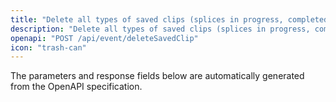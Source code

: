 ```yaml
---
title: "Delete all types of saved clips (splices in progress, completed splices, saved alerts)"
description: "Delete all types of saved clips (splices in progress, completed splices, saved alerts)"
openapi: "POST /api/event/deleteSavedClip"
icon: "trash-can"
---
```


<Note>
The parameters and response fields below are automatically generated from the OpenAPI specification.
</Note>
